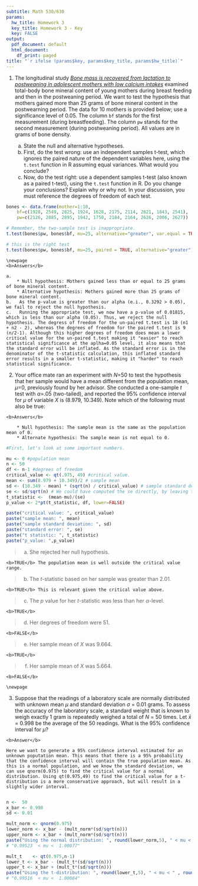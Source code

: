 ```yaml
---
subtitle: Math 530/630
params:
  hw_title: Homework 3
  key_title: Homework 3 - Key
  key: FALSE
output:
  pdf_document: default
  html_document:
    df_print: paged
title: "`r ifelse (params$key, params$key_title, params$hw_title)`"
---
```


<!-- To make the HW key -->
<!-- rmarkdown::render("hw/HW3/HW3.Rmd", output_file = "HW3-key.pdf", params = list(key=TRUE), output_format = "pdf_document") -->
<!-- rmarkdown::render("hw/HW3/HW3.Rmd", output_file = "HW3-key.html",params = list(key=TRUE), output_format = "html_document") -->


1. The longitudinal study [*Bone mass is recovered from lactation to postweaning in adolescent mothers with low calcium intakes*](https://www.ncbi.nlm.nih.gov/pubmed/15531682) examined total-body bone mineral content of young mothers during breast feeding and then in the postweaning period. We want to test the hypothesis that mothers gained more than 25 grams of bone mineral content in the postwearning period. The data for 10 mothers is provided below; use a significance level of 0.05. The column `bf` stands for the first measurement (during breastfeeding). The column `pw` stands for the second measurement (during postweaning period). All values are in grams of bone density.

    a. State the null and alternative hypotheses.
    b. First, do the test wrong: use an independent samples t-test, which ignores the paired nature of the dependent variables here, using the `t.test` function in R assuming equal variances. What would you conclude?
    c. Now, do the test right: use a dependent samples t-test (also known as a paired t-test), using the `t.test` function in R. Do you change your conclusions? Explain why or why not. In your discussion, you must reference the degrees of freedom of each test. 

```r
bones <- data.frame(mother=1:10,
    bf=c(1928, 2549, 2825, 1924, 1628, 2175, 2114, 2621, 1843, 2541),
    pw=c(2126, 2885, 2895, 1942, 1750, 2184, 2164, 2626, 2006, 2627))
```


```r
# Remember, the two-sample test is inappropriate.
t.test(bones$pw, bones$bf, mu=25, alternative="greater", var.equal = TRUE)

# this is the right test
t.test(bones$pw, bones$bf, mu=25, paired = TRUE, alternative="greater")
```

```asis
\newpage
<b>Answers</b>
  
a.   
    * Null hypothesis: Mothers gained less than or equal to 25 grams of bone mineral content. 
    * Alternative hypothesis: Mothers gained more than 25 grams of bone mineral content.
b.   As the p-value is greater than our alpha (e.i., 0.3292 > 0.05), we fail to reject the null hypothesis.
c.   Running the appropriate test, we now have a p-value of 0.01815, which is less than our alpha (0.05). Thus, we reject the null hypothesis. The degress of freedom for the un-paired t.test is 18 (n1 + n2 - 2), whereas the degrees of freedom for the paired t.test is 9 (n/2-1). Although this higher degrees of freedom does mean a lower critical value for the un-paired t.test making it "easier" to reach statistical significance at the aplha=0.05 level, it also means that the standard error will be inflated. As the standard error is in the denominator of the t-statistic calculation, this inflated standard error results in a smaller t-statistic, making it "harder" to reach statistical significance.

```


2. Your office mate ran an experiment with *N*=50 to test the hypothesis that her sample would have a mean different from the population mean, $\mu$=0, previously found by her advisor. She conducted a one-sample *t* test with $\alpha$=.05 (two-tailed), and reported the 95% confidence interval for $\mu$ of variable *X* is (8.979, 10.349). Note which of the following must also be true:

```asis
<b>Answers</b>
  
    * Null hypothesis: The sample mean is the same as the population mean of 0.
    * Alternate hypothesis: The sample mean is not equal to 0.

```

```r
#First, let's look at some important numbers.

mu <- 0 #population mean
n <- 50 
df <- n-1 #degrees of freedom
critical_value <- qt(.975, 49) #critical value.
mean <- sum(8.979 + 10.349)/2 # sample mean
sd <- (10.349 - mean) * (sqrt(n) / critical_value) # sample standard deviation
se <- sd/sqrt(n) # We could have computed the se directly, by leaving the sqrt(n) out of the above
t_statistic <-  (mean-mu)/(se)
p_value <- 2*pt(t_statistic, df, lower=FALSE)
```

```r
paste("critical value: ", critical_value)
paste("sample mean: ", mean)
paste("sample standard deviation: ", sd)
paste("standard error: ", se)
paste("t statistic: ", t_statistic)
paste("p_value: ",p_value)
```


> a. She rejected her null hypothesis. 
```asis
<b>TRUE</b> The population mean is well outside the critical value range.
```

> b. The *t*-statistic based on her sample was greater than 2.01.
```asis
<b>TRUE</b> This is relevant given the critical value above.
```

> c. The *p* value for her *t*-statistic was less than her $\alpha$-level.
```asis
<b>TRUE</b> 
```

> d. Her degrees of freedom were 51.
```asis
<b>FALSE</b>
```

> e. Her sample mean of *X* was 9.664.
```asis
<b>TRUE</b>
```

> f. Her sample mean of *X* was 5.664.
```asis
<b>FALSE</b>
```


```asis
\newpage
```

3. Suppose that the readings of a laboratory scale are normally distributed with unknown mean $\mu$ and standard deviation $\sigma$ = 0.01 grams. To assess the accuracy of the laboratory scale, a standard weight that is known to weigh exactly 1 gram is repeatedly weighed a total of *N* = 50 times. Let $\bar{x}$ = 0.998 be the average of the 50 readings. What is the 95% confidence interval for $\mu$?

```asis
<b>Answer</b>

Here we want to generate a 95% confidence interval estimated for an unknown poputation mean. This means that there is a 95% probability that the confidence interval will contain the true population mean. As this is a normal population, and we know the standard deviation, we can use qnorm(0.975) to find the critical value for a normal distribution. Using qt(0.975,49) to find the critical value for a t-distribution is a more conservative approach, but will result in a slightly wider interval.
  
```

```r
n <-  50
x_bar <- 0.998
sd <- 0.01

mult_norm <- qnorm(0.975)
lower_norm <- x_bar - (mult_norm*(sd/sqrt(n)))
upper_norm <- x_bar + (mult_norm*(sd/sqrt(n)))
paste("Using the normal distribution: ", round(lower_norm,5), " < mu < " , round(upper_norm,5))
# "0.99523  < mu <  1.00077"

mult_t    <- qt(0.975,n-1)
lower_t <- x_bar - (mult_t*(sd/sqrt(n)))
upper_t <- x_bar + (mult_t*(sd/sqrt(n)))
paste("Using the t-distribution: ", round(lower_t,5), " < mu < " , round(upper_t,5))
# "0.99516  < mu <  1.00084"

```
